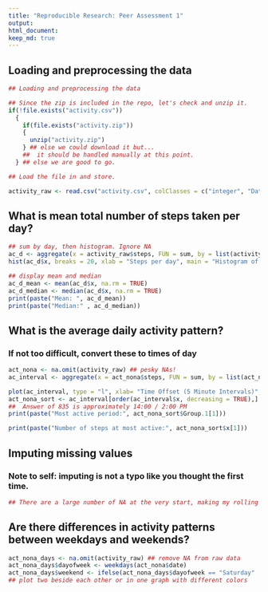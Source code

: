 ```yaml
---
title: "Reproducible Research: Peer Assessment 1"
output: 
html_document:
keep_md: true
---
```

## Loading and preprocessing the data

```r

## Loading and preprocessing the data

## Since the zip is included in the repo, let's check and unzip it.
if(!file.exists("activity.csv"))
  {
    if(file.exists("activity.zip"))
    {
      unzip("activity.zip")
    } ## else we could download it but... 
    ##  it should be handled manually at this point.
  } ## else we are good to go.

## Load the file in and store.

activity_raw <- read.csv("activity.csv", colClasses = c("integer", "Date", "integer"))
```

## What is mean total number of steps taken per day?
```r
## sum by day, then histogram. Ignore NA
ac_d <- aggregate(x = activity_raw$steps, FUN = sum, by = list(activity_raw$date))
hist(ac_d$x, breaks = 20, xlab = "Steps per day", main = "Histogram of daily step count")

## display mean and median
ac_d_mean <- mean(ac_d$x, na.rm = TRUE)
ac_d_median <- median(ac_d$x, na.rm = TRUE)
print(paste("Mean: ", ac_d_mean))
print(paste("Median:" , ac_d_median))
```

## What is the average daily activity pattern?
### If not too difficult, convert these to times of day
```r
act_nona <- na.omit(activity_raw) ## pesky NAs!
ac_interval <- aggregate(x = act_nona$steps, FUN = sum, by = list(act_nona$interval))

plot(ac_interval, type = "l", xlab= "Time Offset (5 Minute Intervals)", ylab = "Steps")
act_nona_sort <- ac_interval[order(ac_interval$x, decreasing = TRUE),]
##  Answer of 835 is approximately 14:00 / 2:00 PM
print(paste("Most active period:", act_nona_sort$Group.1[1]))

print(paste("Number of steps at most active:", act_nona_sort$x[1]))

```

## Imputing missing values
### Note to self: imputing is not a typo like you thought the first time.
```r
## There are a large number of NA at the very start, making my rolling average idea a little more troublesome


```

## Are there differences in activity patterns between weekdays and weekends?
```r

act_nona_days <- na.omit(activity_raw) ## remove NA from raw data
act_nona_days$dayofweek <- weekdays(act_nona$date)
act_nona_days$weekend <- ifelse(act_nona_days$dayofweek == "Saturday" | act_nona_days$dayofweek == "Sunday", TRUE, FALSE )
## plot two beside each other or in one graph with different colors

```